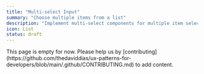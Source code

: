 ```yaml
---
title: "Multi-select Input"
summary: "Choose multiple items from a list"
description: "Implement multi-select components for multiple item selection in your web applications. Learn best practices for list management, keyboard navigation, and accessibility."
icon: List
status: draft
---
```


<Callout type="warning">
  This page is empty for now. Please help us by
  [contributing](https://github.com/thedaviddias/ux-patterns-for-developers/blob/main/.github/CONTRIBUTING.md)
  to add content.
</Callout>
